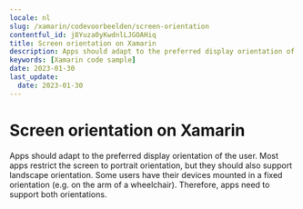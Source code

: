 ```yaml
---
locale: nl
slug: /xamarin/codevoorbeelden/screen-orientation
contentful_id: j8Yuza0yKwdnlLJGOAHiq
title: Screen orientation on Xamarin
description: Apps should adapt to the preferred display orientation of the user.
keywords: [Xamarin code sample]
date: 2023-01-30
last_update:
  date: 2023-01-30
---
```


# Screen orientation on Xamarin

Apps should adapt to the preferred display orientation of the user. Most apps restrict the screen to portrait orientation, but they should also support landscape orientation. Some users have their devices mounted in a fixed orientation (e.g. on the arm of a wheelchair). Therefore, apps need to support both orientations.

<CodeSample id="screen-orientation" locale="nl" platform="xamarin"/>
